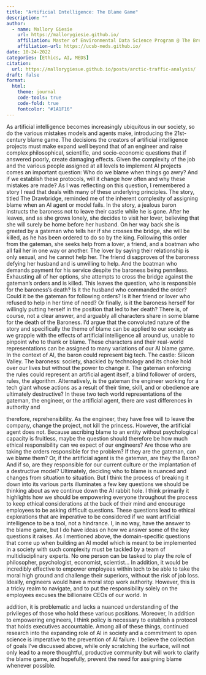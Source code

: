 ```yaml
---
title: "Artificial Intelligence: The Blame Game"
description: ""
author:
  - name: Mallory Giesie
    url: https://mallorygiesie.github.io/
    affiliation: Master of Environmental Data Science Program @ The Bren School (UCSB)
    affiliation-url: https://ucsb-meds.github.io/ 
date: 10-24-2022
categories: [Ethics, AI, MEDS] 
citation: 
  url: https://mallorygiesue.github.io/posts/arctic-traffic-analysis/ 
draft: false 
format:
  html:
    theme: journal
    code-tools: true
    code-fold: true
    fontcolor: "#1A1F16"
---
```


As artificial intelligence becomes increasingly ubiquitous in our society, so do the various mistakes models and agents make, introducing the 21st-century blame game. The decisions the creators of artificial intelligence projects must make expand well beyond that of an engineer and raise complex philosophical, scientific, and socio-economic questions that if answered poorly, create damaging effects. Given the complexity of the job and the various people assigned at all levels to implement AI projects comes an important question: Who do we blame when things go awry? And if we establish these protocols, will it change how often and why these mistakes are made? As I was reflecting on this question, I remembered a story I read that deals with many of these underlying principles. The story, titled The Drawbridge, reminded me of the inherent complexity of assigning blame when an AI agent or model fails. In the story, a jealous baron instructs the baroness not to leave their castle while he is gone. After he leaves, and as she grows lonely, she decides to visit her lover, believing that she will surely be home before her husband. On her way back she is greeted by a gateman who tells her if she crosses the bridge, she will be killed, as he has been ordered to do so by the king. Following this order from the gateman, she seeks help from a lover, a friend, and a boatman who all fail her in one way or another. The lover by saying their relationship is only sexual, and he cannot help her. The friend disapproves of the baroness defying her husband and is unwilling to help. And the boatman who demands payment for his service despite the baroness being penniless. Exhausting all of her options, she attempts to cross the bridge against the gateman's orders and is killed. This leaves the question, who is responsible for the baroness's death? Is it the husband who commanded the order? Could it be the gateman for following orders? Is it her friend or lover who refused to help in her time of need? Or finally, is it the baroness herself for willingly putting herself in the position that led to her death? There is, of course, not a clear answer, and arguably all characters share in some blame for the death of the Baroness. I'd argue that the convoluted nature of the story and specifically the theme of blame can be applied to our society as we grapple with the effects of artificial intelligence all around us, unable to pinpoint who to thank or blame. These characters and their real-world representations can be assigned to many variations of our AI blame game. In the context of AI, the baron could represent big tech. The castle: Silicon Valley. The baroness: society, shackled by technology and its choke hold over our lives but without the power to change it. The gateman enforcing the rules could represent an artificial agent itself, a blind follower of orders, rules, the algorithm. Alternatively, is the gateman the engineer working for a tech giant whose actions as a result of their time, skill, and or obedience are ultimately destructive? In these two tech world representations of the gateman, the engineer, or the artificial agent, there are vast differences in authority and

therefore, reprehensibility. As the engineer, they have free will to leave the company, change the project, not kill the princess. However, the artificial agent does not. Because ascribing blame to an entity without psychological capacity is fruitless, maybe the question should therefore be how much ethical responsibility can we expect of our engineers? Are those who are taking the orders responsible for the problem? If they are the gateman, can we blame them? Or, if the artificial agent is the gateman, are they the Baron? And if so, are they responsible for our current culture or the implantation of a destructive model? Ultimately, deciding who to blame is nuanced and changes from situation to situation. But I think the process of breaking it down into its various parts illuminates a few key questions we should be thinking about as we continue down the AI rabbit hole. I think primarily it highlights how we should be empowering everyone throughout the process to keep ethical considerations at the back of their mind and encourage employees to be asking difficult questions. These questions lead to ethical explorations that are imperative to be considered if we want artificial intelligence to be a tool, not a hindrance. I, in no way, have the answer to the blame game, but I do have ideas on how we answer some of the key questions it raises. As I mentioned above, the domain-specific questions that come up when building an AI model which is meant to be implemented in a society with such complexity must be tackled by a team of multidisciplinary experts. No one person can be tasked to play the role of philosopher, psychologist, economist, scientist... In addition, it would be incredibly effective to empower employees within tech to be able to take the moral high ground and challenge their superiors, without the risk of job loss. Ideally, engineers would have a moral stop work authority. However, this is a tricky realm to navigate, and to put the responsibility solely on the employees excuses the billionaire CEOs of our world. In

addition, it is problematic and lacks a nuanced understanding of the privileges of those who hold these various positions. Moreover, In addition to empowering engineers, I think policy is necessary to establish a protocol that holds executives accountable. Among all of these things, continued research into the expanding role of AI in society and a commitment to open science is imperative to the prevention of AI failure. I believe the collection of goals I've discussed above, while only scratching the surface, will not only lead to a more thoughtful, productive community but will work to clarify the blame game, and hopefully, prevent the need for assigning blame whenever possible.
